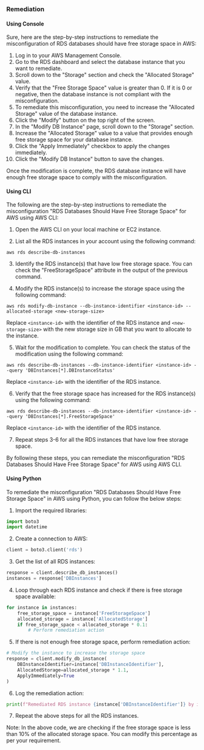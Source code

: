 ### Remediation

#### Using Console

Sure, here are the step-by-step instructions to remediate the misconfiguration of RDS databases should have free storage space in AWS:

1. Log in to your AWS Management Console.
2. Go to the RDS dashboard and select the database instance that you want to remediate.
3. Scroll down to the "Storage" section and check the "Allocated Storage" value.
4. Verify that the "Free Storage Space" value is greater than 0. If it is 0 or negative, then the database instance is not compliant with the misconfiguration.
5. To remediate this misconfiguration, you need to increase the "Allocated Storage" value of the database instance.
6. Click the "Modify" button on the top right of the screen.
7. In the "Modify DB Instance" page, scroll down to the "Storage" section.
8. Increase the "Allocated Storage" value to a value that provides enough free storage space for your database instance.
9. Click the "Apply Immediately" checkbox to apply the changes immediately.
10. Click the "Modify DB Instance" button to save the changes.

Once the modification is complete, the RDS database instance will have enough free storage space to comply with the misconfiguration.

#### Using CLI

The following are the step-by-step instructions to remediate the misconfiguration "RDS Databases Should Have Free Storage Space" for AWS using AWS CLI:

1. Open the AWS CLI on your local machine or EC2 instance.

2. List all the RDS instances in your account using the following command:
```
aws rds describe-db-instances
```

3. Identify the RDS instance(s) that have low free storage space. You can check the "FreeStorageSpace" attribute in the output of the previous command.

4. Modify the RDS instance(s) to increase the storage space using the following command:
```
aws rds modify-db-instance --db-instance-identifier <instance-id> --allocated-storage <new-storage-size>
```
Replace `<instance-id>` with the identifier of the RDS instance and `<new-storage-size>` with the new storage size in GB that you want to allocate to the instance.

5. Wait for the modification to complete. You can check the status of the modification using the following command:
```
aws rds describe-db-instances --db-instance-identifier <instance-id> --query 'DBInstances[*].DBInstanceStatus'
```
Replace `<instance-id>` with the identifier of the RDS instance.

6. Verify that the free storage space has increased for the RDS instance(s) using the following command:
```
aws rds describe-db-instances --db-instance-identifier <instance-id> --query 'DBInstances[*].FreeStorageSpace'
```
Replace `<instance-id>` with the identifier of the RDS instance.

7. Repeat steps 3-6 for all the RDS instances that have low free storage space.

By following these steps, you can remediate the misconfiguration "RDS Databases Should Have Free Storage Space" for AWS using AWS CLI.

#### Using Python

To remediate the misconfiguration "RDS Databases Should Have Free Storage Space" in AWS using Python, you can follow the below steps:

1. Import the required libraries:

```python
import boto3
import datetime
```

2. Create a connection to AWS:

```python
client = boto3.client('rds')
```

3. Get the list of all RDS instances:

```python
response = client.describe_db_instances()
instances = response['DBInstances']
```

4. Loop through each RDS instance and check if there is free storage space available:

```python
for instance in instances:
    free_storage_space = instance['FreeStorageSpace']
    allocated_storage = instance['AllocatedStorage']
    if free_storage_space < allocated_storage * 0.1:
        # Perform remediation action
```

5. If there is not enough free storage space, perform remediation action:

```python
# Modify the instance to increase the storage space
response = client.modify_db_instance(
    DBInstanceIdentifier=instance['DBInstanceIdentifier'],
    AllocatedStorage=allocated_storage * 1.1,
    ApplyImmediately=True
)
```

6. Log the remediation action:

```python
print(f"Remediated RDS instance {instance['DBInstanceIdentifier']} by increasing storage space from {allocated_storage}GB to {allocated_storage * 1.1}GB on {datetime.datetime.now()}")
```

7. Repeat the above steps for all the RDS instances.

Note: In the above code, we are checking if the free storage space is less than 10% of the allocated storage space. You can modify this percentage as per your requirement.

